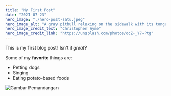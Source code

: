 ```yaml
---
title: "My First Post"
date: "2021-07-23"
hero_image: "./hero-post-satu.jpeg"
hero_image_alt: "A gray pitbull relaxing on the sidewalk with its tongue hanging out"
hero_image_credit_text: "Christopher Ayme"
hero_image_credit_link: "https://unsplash.com/photos/ocZ-_Y7-Ptg"
---
```


This is my first blog post! Isn't it *great*?

Some of my **favorite** things are:

* Petting dogs
* Singing
* Eating potato-based foods

![Gambar Pemandangan](https://img-prod-cms-rt-microsoft-com.akamaized.net/cms/api/am/imageFileData/RE4wB6X?ver=c628 "Gambar Pemandangan Pantai")